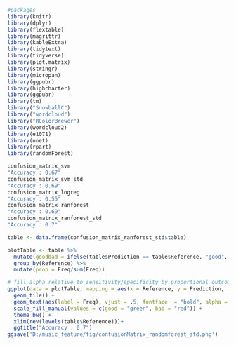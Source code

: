 ```r
#packages
library(knitr)
library(dplyr)
library(flextable)
library(magrittr)
library(kableExtra)
library(tidytext)
library(tidyverse)
library(plot.matrix)
library(stringr)
library(micropan)
library(ggpubr)
library(highcharter)
library(ggpubr)
library(tm)
library("SnowballC")
library("wordcloud")
library("RColorBrewer")
library(wordcloud2)
library(e1071)
library(nnet)
library(rpart)
library(randomForest)
```

```r
confusion_matrix_svm
"Accuracy : 0.67"
confusion_matrix_svm_std
"Accuracy : 0.69"
confusion_matrix_logreg
"Accuracy : 0.55"
confusion_matrix_ranforest
"Accuracy : 0.69"
confusion_matrix_ranforest_std
"Accuracy : 0.7"
```

```r
table <- data.frame(confusion_matrix_ranforest_std$table)

plotTable <- table %>%
  mutate(goodbad = ifelse(table$Prediction == table$Reference, "good", "bad")) %>%
  group_by(Reference) %>%
  mutate(prop = Freq/sum(Freq))

# fill alpha relative to sensitivity/specificity by proportional outcomes within reference groups (see dplyr code above as well as original confusion matrix for comparison)
ggplot(data = plotTable, mapping = aes(x = Reference, y = Prediction, fill = goodbad, alpha = prop)) +
  geom_tile() +
  geom_text(aes(label = Freq), vjust = .5, fontface  = "bold", alpha = 1) +
  scale_fill_manual(values = c(good = "green", bad = "red")) +
  theme_bw() +
  xlim(rev(levels(table$Reference)))+
  ggtitle("Accuracy : 0.7")
ggsave('D:/music_feature/fig/confusionMatrix_randomforest_std.png')
```